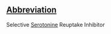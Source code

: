==[[Wiktionary:List of acronyms and abbreviations|Abbreviation]]==

Selective [[Serotonine]] Reuptake Inhibitor